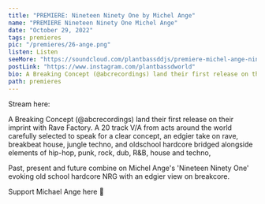 ---
title: "PREMIERE: Nineteen Ninety One by Michel Ange"
name: "PREMIERE Nineteen Ninety One Michel Ange"
date: "October 29, 2022"
tags: premieres
pic: "/premieres/26-ange.png"
listen: Listen
seeMore: "https://soundcloud.com/plantbassddjs/premiere-michel-ange-nineteen-ninety-one"
postLink: "https://www.instagram.com/plantbassdworld"
bio: A Breaking Concept (@abcrecordings) land their first release on their imprint with Rave Factory
path: premieres
---

<Picture src="/premieres/26-michael-ange.jpg" alt="Michael Ange cover pic" size={1200} />

Stream here: <HoverLink url="soundcloud.com/plantbassddjs/premiere-michel-ange-nineteen-ninety-one" name="Michel Ange - Nineteen Ninety One" external />

A Breaking Concept (@abcrecordings) land their first release on their imprint with Rave Factory. A 20 track V/A from acts around the world carefully selected to speak for a clear concept, an edgier take on rave, breakbeat house, jungle techno, and oldschool hardcore bridged alongside elements of hip-hop, punk, rock, dub, R&B, house and techno,

Past, present and future combine on Michel Ange's 'Nineteen Ninety One' evoking old school hardcore NRG with an edgier view on breakcore.

Support Michael Ange here 🌱 <HoverLink url="abreakingconcept.bandcamp.com/album/rave-factory-v-a-i" external />
